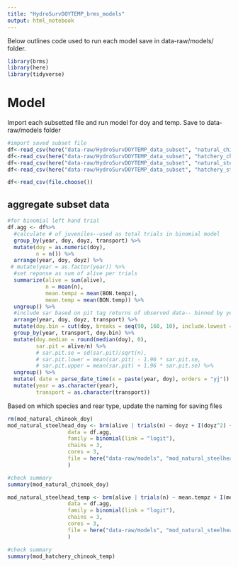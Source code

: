 ```yaml
---
title: "HydroSurvDOYTEMP_brms_models"
output: html_notebook
---
```



Below outlines code used to run each model save in data-raw/models/ folder.

```r
library(brms)
library(here)
library(tidyverse)
```




# Model

Import each subsetted file and run model for doy and temp. Save to data-raw/models folder

```r
#import saved subset file 
df<-read_csv(here("data-raw/HydroSurvDOYTEMP_data_subset", "natural_chinook_data_subset.csv"))
df<-read_csv(here("data-raw/HydroSurvDOYTEMP_data_subset", "hatchery_chinook_data_subset.csv"))
df<-read_csv(here("data-raw/HydroSurvDOYTEMP_data_subset", "natural_steelhead_data_subset.csv"))
df<-read_csv(here("data-raw/HydroSurvDOYTEMP_data_subset", "hatchery_steelhead_data_subset.csv"))

df<-read_csv(file.choose())
```

## aggregate subset data

```r
#for binomial left hand trial 
df.agg <- df%>% 
  #calculate # of juveniles--used as total trials in binomial model
  group_by(year, doy, doyz, transport) %>% 
  mutate(doy = as.numeric(doy),
         n = n()) %>% 
  arrange(year, doy, doyz) %>% 
 # mutate(year = as.factor(year)) %>% 
  #set reponse as sum of alive per trials 
  summarize(alive = sum(alive),
            n = mean(n),
            mean.tempz = mean(BON.tempz),
            mean.temp = mean(BON.temp)) %>% 
  ungroup() %>% 
  #include sar based on pit tag returns of observed data-- binned by year, weekly doy (doy.bin), and transport (ROR v Transport)
  arrange(year, doy, doyz, transport) %>% 
  mutate(doy.bin = cut(doy, breaks = seq(90, 160, 10), include.lowest = TRUE)) %>% 
  group_by(year, transport, doy.bin) %>% 
  mutate(doy.median = round(median(doy), 0),
         sar.pit = alive/n) %>% 
         # sar.pit.se = sd(sar.pit)/sqrt(n),
         # sar.pit.lower = mean(sar.pit) - 1.96 * sar.pit.se,
         # sar.pit.upper = mean(sar.pit) + 1.96 * sar.pit.se) %>% 
  ungroup() %>% 
  mutate( date = parse_date_time(x = paste(year, doy), orders = "yj")) %>% 
  mutate(year = as.character(year),
         transport = as.character(transport))

```


Based on which species and rear type, update the naming for saving files

```r
rm(mod_natural_chinook_doy)
mod_natural_steelhead_doy <- brm(alive | trials(n) ~ doyz + I(doyz^2) + transport + doyz:transport + I(doyz^2):transport + (1 + doyz + I(doyz^2) + transport | year), 
                   data = df.agg, 
                   family = binomial(link = "logit"), 
                   chains = 3,
                   cores = 3,
                   file = here("data-raw/models", "mod_natural_steelhead_doy")
                   )

#check summary
summary(mod_natural_chinook_doy)
```

```r

mod_natural_steelhead_temp <- brm(alive | trials(n) ~ mean.tempz + I(mean.tempz^2) + transport + mean.tempz:transport + I(mean.tempz^2):transport + (1 + mean.tempz + I(mean.tempz^2) + transport | year), 
                   data = df.agg, 
                   family = binomial(link = "logit"), 
                   chains = 3,
                   cores = 3,
                   file = here("data-raw/models", "mod_natural_steelhead_temp")
                   )

#check summary
summary(mod_hatchery_chinook_temp)

```
